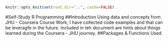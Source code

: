 ```r

knitr::opts_knit$set(root.dir="..", cache=FALSE)
```

#Self-Study R Programming
##Introduction
Using data and concepts from JHU - Coursera Course Work, I have collected code examples and that can be leveragfe in the future.  Included in teh document are hints about things learned during the Coursera - JHU journey.
##Packages & Functions Used  
